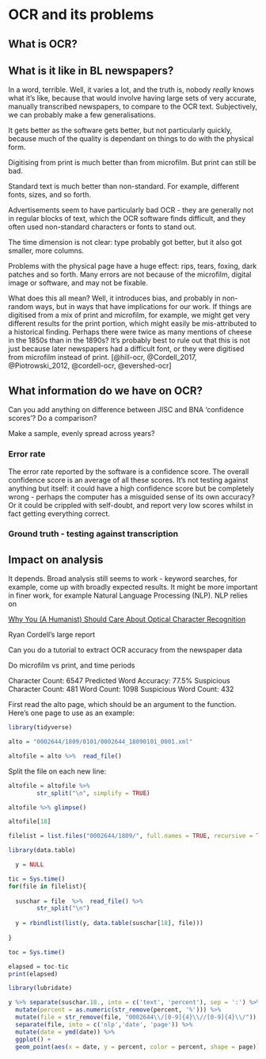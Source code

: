 # OCR and its problems

## What is OCR?

## What is it like in BL newspapers?
In a word, terrible. Well, it varies a lot, and the truth is, nobody _really_ knows what it's like, because that would involve having large sets of very accurate, manually transcribed newspapers, to compare to the OCR text. Subjectively, we can probably make a few generalisations. 

It gets better as the software gets better, but not particularly quickly, because much of the quality is dependant on things to do with the physical form. 

Digitising from print is much better than from microfilm. But print can still be bad. 

Standard text is much better than non-standard. For example, different fonts, sizes, and so forth.

Advertisements seem to have particularly bad OCR - they are generally not in regular blocks of text, which the OCR software finds difficult, and they often used non-standard characters or fonts to stand out. 

The time dimension is not clear: type probably got better, but it also got smaller, more columns. 

Problems with the physical page have a huge effect: rips, tears, foxing, dark patches and so forth. Many errors are not because of the microfilm, digital image or software, and may not be fixable. 

What does this all mean? Well, it introduces bias, and probably in non-random ways, but in ways that have implications for our work. If things are digitised from a mix of print and microfilm, for example, we might get very different results for the print portion, which might easily be mis-attributed to a historical finding. Perhaps there were twice as many mentions of cheese in the 1850s than in the 1890s? It's probably best to rule out that this is not just because later newspapers had a difficult font, or they were digitised from microfilm instead of print. [@hill-ocr, @Cordell_2017, @Piotrowski_2012, @cordell-ocr, @evershed-ocr]

## What information do we have on OCR?

Can you add anything on difference between JISC and BNA 'confidence scores'? Do a comparison?

Make a sample, evenly spread across years?

### Error rate

The error rate reported by the software is a confidence score. The overall confidence score is an average of all these scores. It's not testing against anything but itself: it could have a high confidence score but be completely wrong - perhaps the computer has a misguided sense of its own accuracy? Or it could be crippled with self-doubt, and report very low scores whilst in fact getting everything correct. 

### Ground truth - testing against transcription

## Impact on analysis
It depends. Broad analysis still seems to work - keyword searches, for example, come up with broadly expected results. It might be more important in finer work, for example Natural Language Processing (NLP). NLP relies on 

[Why You (A Humanist) Should Care About Optical Character Recognition](https://ocr.northeastern.edu/report/)

Ryan Cordell's large report

Can you do a tutorial to extract OCR accuracy from the newspaper data

Do microfilm vs print, and time periods

Character Count: 6547 
Predicted Word Accuracy: 77.5% 
Suspicious Character Count: 481 
Word Count: 1098 
Suspicious Word Count: 432

First read the alto page, which should be an argument to the function. Here's one page to use as an example:
```r
library(tidyverse)
```

```r
alto = "0002644/1809/0101/0002644_18090101_0001.xml"

altofile = alto %>%  read_file()
```

Split the file on each new line:

```r
altofile = altofile %>%
        str_split("\n", simplify = TRUE)

altofile %>% glimpse()

```
```r
altofile[18]
```
```r
filelist = list.files("0002644/1809/", full.names = TRUE, recursive = TRUE, pattern = "[0-9]{4}\\.xml")[-1]
```

```r
library(data.table)
```

```r

  y = NULL

tic = Sys.time()
for(file in filelist){
  
  suschar = file  %>%  read_file() %>%
        str_split("\n") 
  
  y = rbindlist(list(y, data.table(suschar[18], file)))
  
}

toc = Sys.time()

elapsed = toc-tic
print(elapsed)
```

```r
library(lubridate)
```


```r
y %>% separate(suschar.18., into = c('text', 'percent'), sep = ':') %>% 
  mutate(percent = as.numeric(str_remove(percent, '%'))) %>% 
  mutate(file = str_remove(file, "0002644\\/[0-9]{4}\\//[0-9]{4}\\/")) %>%
  separate(file, into = c('nlp','date', 'page')) %>% 
  mutate(date = ymd(date)) %>% 
  ggplot() + 
  geom_point(aes(x = date, y = percent, color = percent, shape = page)) + theme(legend.position = 'bottom')
```

